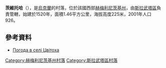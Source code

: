 {{coord|50|14|46|N|26|56|52|E|scale:100000|display=title}}

'''茨維托哈'''（{{lang-uk|Цвітоха}}），是[[烏克蘭|烏克蘭]]的村落，位於該國西部[[赫梅利尼茨基州|赫梅利尼茨基州]]，由[[斯拉武塔區|斯拉武塔區]]負責管轄，始建於1520年，面積1.46平方公里，海拔高度225米，2001年人口926。

==參考資料==
* [http://weather.in.ua/ua/hmel'nickaja/27666 Погода в селі Цвітоха] {{Wayback|url=http://weather.in.ua/ua/hmel%27nickaja/27666 |date=20111220104723 }}

{{DEFAULTSORT:Цвітоха}}
[[Category:赫梅利尼茨基州村落|Category:赫梅利尼茨基州村落]]
[[Category:斯拉武塔區村落|Category:斯拉武塔區村落]]


{{Khmelnytskyi-geo-stub}}
